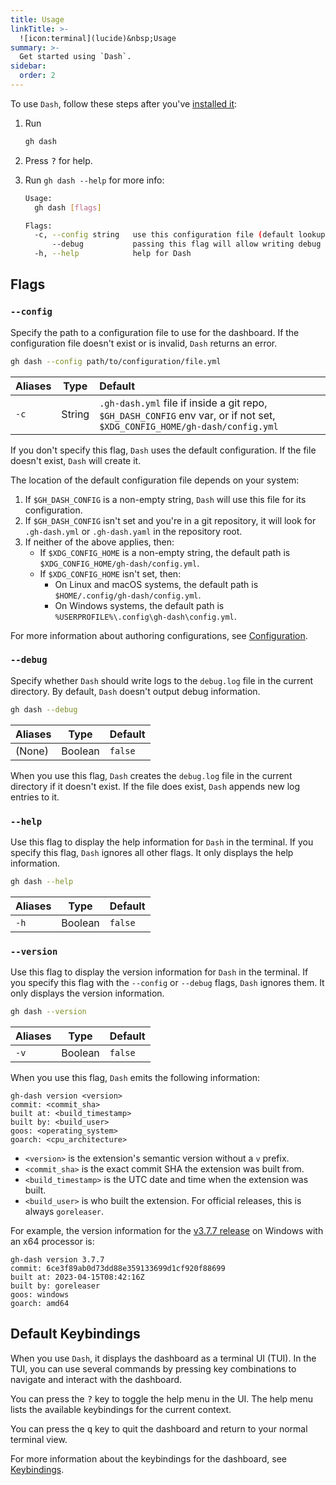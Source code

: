 ```yaml
---
title: Usage
linkTitle: >-
  ![icon:terminal](lucide)&nbsp;Usage
summary: >-
  Get started using `Dash`.
sidebar:
  order: 2
---
```


To use `Dash`, follow these steps after you've [installed it][01]:

1. Run

   ```bash
   gh dash
   ```

2. Press <kbd>?</kbd> for help.
3. Run `gh dash --help` for more info:

   ```bash
   Usage:
     gh dash [flags]

   Flags:
     -c, --config string   use this configuration file (default lookup: a .gh-dash.yml file if inside a git repo, $GH_DASH_CONFIG env var, or if not set, $XDG_CONFIG_HOME/gh-dash/config.yml)
         --debug           passing this flag will allow writing debug output to debug.log
     -h, --help            help for Dash
   ```

## Flags

### `--config`

Specify the path to a configuration file to use for the dashboard. If the configuration file
doesn't exist or is invalid, `Dash` returns an error.

```bash
gh dash --config path/to/configuration/file.yml
```

| Aliases |  Type  | Default                                                                                                                   |
| :------ | :----: | :------------------------------------------------------------------------------------------------------------------------ |
| `-c`    | String | `.gh-dash.yml` file if inside a git repo, `$GH_DASH_CONFIG` env var, or if not set, `$XDG_CONFIG_HOME/gh-dash/config.yml` |

If you don't specify this flag, `Dash` uses the default configuration.
If the file doesn't exist, `Dash` will create it.

The location of the default configuration file depends on your system:

1. If `$GH_DASH_CONFIG` is a non-empty string, `Dash` will use this file for
   its configuration.
2. If `$GH_DASH_CONFIG` isn't set and you're in a git repository, it will look for `.gh-dash.yml` or `.gh-dash.yaml`
   in the repository root.
3. If neither of the above applies, then:
   - If `$XDG_CONFIG_HOME` is a non-empty string, the default path is `$XDG_CONFIG_HOME/gh-dash/config.yml`.
   - If `$XDG_CONFIG_HOME` isn't set, then:
     - On Linux and macOS systems, the default path is `$HOME/.config/gh-dash/config.yml`.
     - On Windows systems, the default path is `%USERPROFILE%\.config\gh-dash\config.yml`.

For more information about authoring configurations, see [Configuration][02].

### `--debug`

Specify whether `Dash` should write logs to the `debug.log` file in the current directory. By
default, `Dash` doesn't output debug information.

```bash
gh dash --debug
```

| Aliases |  Type   | Default |
| :------ | :-----: | :------ |
| (None)  | Boolean | `false` |

When you use this flag, `Dash` creates the `debug.log` file in the current directory if it doesn't exist. If the file does exist, `Dash` appends new log entries to it.

### `--help`

Use this flag to display the help information for `Dash` in the terminal. If you specify this
flag, `Dash` ignores all other flags. It only displays the help information.

```bash
gh dash --help
```

| Aliases |  Type   | Default |
| :------ | :-----: | :------ |
| `-h`    | Boolean | `false` |

### `--version`

Use this flag to display the version information for `Dash` in the terminal. If you specify this
flag with the `--config` or `--debug` flags, `Dash` ignores them. It only displays the version
information.

```bash
gh dash --version
```

| Aliases |  Type   | Default |
| :------ | :-----: | :------ |
| `-v`    | Boolean | `false` |

When you use this flag, `Dash` emits the following information:

```text
gh-dash version <version>
commit: <commit_sha>
built at: <build_timestamp>
built by: <build_user>
goos: <operating_system>
goarch: <cpu_architecture>
```

- `<version>` is the extension's semantic version without a `v` prefix.
- `<commit_sha>` is the exact commit SHA the extension was built from.
- `<build_timestamp>` is the UTC date and time when the extension was built.
- `<build_user>` is who built the extension. For official releases, this is always `goreleaser`.

For example, the version information for the [v3.7.7 release][03] on Windows with an x64 processor
is:

```text
gh-dash version 3.7.7
commit: 6ce3f89ab0d73dd88e359133699d1cf920f88699
built at: 2023-04-15T08:42:16Z
built by: goreleaser
goos: windows
goarch: amd64
```

## Default Keybindings

When you use `Dash`, it displays the dashboard as a terminal UI (TUI). In the TUI, you can use
several commands by pressing key combinations to navigate and interact with the dashboard.

You can press the <kbd>?</kbd> key to toggle the help menu in the UI. The help menu lists the available
keybindings for the current context.

You can press the <kbd>q</kbd> key to quit the dashboard and return to your normal terminal view.

For more information about the keybindings for the dashboard, see [Keybindings][04].

[01]: /getting-started/
[02]: /configuration/
[03]: https://github.com/dlvhdr/gh-dash/releases/tag/v3.7.7
[04]: /getting-started/keybindings/
